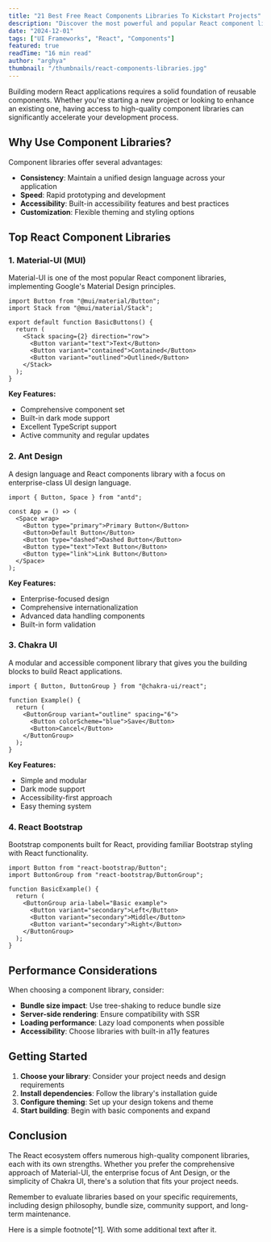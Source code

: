 ```yaml
---
title: "21 Best Free React Components Libraries To Kickstart Projects"
description: "Discover the most powerful and popular React component libraries that will accelerate your development workflow and help you build stunning UIs."
date: "2024-12-01"
tags: ["UI Frameworks", "React", "Components"]
featured: true
readTime: "16 min read"
author: "arghya"
thumbnail: "/thumbnails/react-components-libraries.jpg"
---
```


Building modern React applications requires a solid foundation of reusable components. Whether you're starting a new project or looking to enhance an existing one, having access to high-quality component libraries can significantly accelerate your development process.

## Why Use Component Libraries?

Component libraries offer several advantages:

- **Consistency**: Maintain a unified design language across your application
- **Speed**: Rapid prototyping and development
- **Accessibility**: Built-in accessibility features and best practices
- **Customization**: Flexible theming and styling options

## Top React Component Libraries

### 1. Material-UI (MUI)

Material-UI is one of the most popular React component libraries, implementing Google's Material Design principles.

```tsx title="Test.tsx"
import Button from "@mui/material/Button";
import Stack from "@mui/material/Stack";

export default function BasicButtons() {
  return (
    <Stack spacing={2} direction="row">
      <Button variant="text">Text</Button>
      <Button variant="contained">Contained</Button>
      <Button variant="outlined">Outlined</Button>
    </Stack>
  );
}
```

**Key Features:**

- Comprehensive component set
- Built-in dark mode support
- Excellent TypeScript support
- Active community and regular updates

### 2. Ant Design

A design language and React components library with a focus on enterprise-class UI design language.

```tsx
import { Button, Space } from "antd";

const App = () => (
  <Space wrap>
    <Button type="primary">Primary Button</Button>
    <Button>Default Button</Button>
    <Button type="dashed">Dashed Button</Button>
    <Button type="text">Text Button</Button>
    <Button type="link">Link Button</Button>
  </Space>
);
```

**Key Features:**

- Enterprise-focused design
- Comprehensive internationalization
- Advanced data handling components
- Built-in form validation

### 3. Chakra UI

A modular and accessible component library that gives you the building blocks to build React applications.

```tsx
import { Button, ButtonGroup } from "@chakra-ui/react";

function Example() {
  return (
    <ButtonGroup variant="outline" spacing="6">
      <Button colorScheme="blue">Save</Button>
      <Button>Cancel</Button>
    </ButtonGroup>
  );
}
```

**Key Features:**

- Simple and modular
- Dark mode support
- Accessibility-first approach
- Easy theming system

### 4. React Bootstrap

Bootstrap components built for React, providing familiar Bootstrap styling with React functionality.

```tsx
import Button from "react-bootstrap/Button";
import ButtonGroup from "react-bootstrap/ButtonGroup";

function BasicExample() {
  return (
    <ButtonGroup aria-label="Basic example">
      <Button variant="secondary">Left</Button>
      <Button variant="secondary">Middle</Button>
      <Button variant="secondary">Right</Button>
    </ButtonGroup>
  );
}
```

## Performance Considerations

When choosing a component library, consider:

- **Bundle size impact**: Use tree-shaking to reduce bundle size
- **Server-side rendering**: Ensure compatibility with SSR
- **Loading performance**: Lazy load components when possible
- **Accessibility**: Choose libraries with built-in a11y features

## Getting Started

1. **Choose your library**: Consider your project needs and design requirements
2. **Install dependencies**: Follow the library's installation guide
3. **Configure theming**: Set up your design tokens and theme
4. **Start building**: Begin with basic components and expand

## Conclusion

The React ecosystem offers numerous high-quality component libraries, each with its own strengths. Whether you prefer the comprehensive approach of Material-UI, the enterprise focus of Ant Design, or the simplicity of Chakra UI, there's a solution that fits your project needs.

Remember to evaluate libraries based on your specific requirements, including design philosophy, bundle size, community support, and long-term maintenance.

Here is a simple footnote[^1]. With some additional text after it.
